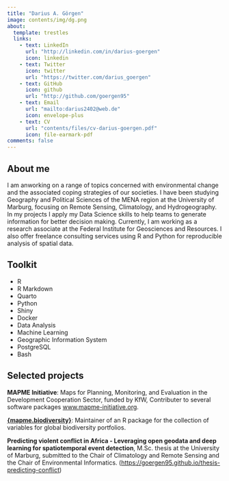 ```yaml
---
title: "Darius A. Görgen"
image: contents/img/dg.png
about:
  template: trestles
  links:
    - text: LinkedIn
      url: "http://linkedin.com/in/darius-goergen"
      icon: linkedin
    - text: Twitter
      icon: twitter
      url: "https://twitter.com/darius_goergen"
    - text: GitHub
      icon: github
      url: "http://github.com/goergen95"
    - text: Email
      url: "mailto:darius2402@web.de"
      icon: envelope-plus
    - text: CV
      url: "contents/files/cv-darius-goergen.pdf"
      icon: file-earmark-pdf
comments: false
---
```


::: {.column-page}

# About me

I am anworking on a range of topics concerned with environmental change and the 
associated coping strategies of our societies. I have been studying Geography 
and Political Sciences of the MENA region at the University of Marburg, focusing 
on Remote Sensing, Climatology, and Hydrogeography. In my projects I apply my
Data Science skills to help teams to generate information for better decision making.
Currently, I am working as a research associate at the Federal Institute for Geosciences
and Resources. I also offer freelance consulting services using R and Python for
reproducible analysis of spatial data. 


## Toolkit

- R
- R Markdown 
- Quarto
- Python
- Shiny
- Docker
- Data Analysis
- Machine Learning
- Geographic Information System
- PostgreSQL
- Bash



## Selected projects

**MAPME Initiative**: Maps for Planning, Monitoring, and Evaluation in the Development Cooperation Sector, funded by KfW, Contributer to several software packages [www.mapme-initiative.org](www.mapme-initiative.org).

**[{mapme.biodiversity}](https://cran.r-project.org/web/packages/mapme.biodiversity/index.html)**: Maintainer
of an R package for the collection of variables for global biodiversity portfolios.

**Predicting violent conflict in Africa - Leveraging open geodata and 
deep learning for spatiotemporal event detection**, M.Sc. thesis at the University of Marburg, submitted to the Chair of Climatology and Remote Sensing and the Chair of Environmental Informatics.
([https://goergen95.github.io/thesis-predicting-conflict](https://goergen95.github.io/thesis-predicting-conflict))

:::
